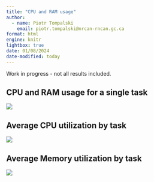 ```yaml
---
title: "CPU and RAM usage"
author:
  - name: Piotr Tompalski
    email: piotr.tompalski@nrcan-rncan.gc.ca
format: html
engine: knitr
lightbox: true
date: 01/08/2024
date-modified: today
---
```


::: {.callout-warning}
Work in progress - not all results included. 
:::


## CPU and RAM usage for a single task

![](graphics/system_usage_combined_CPU-RAM.png)


## Average CPU utilization by task

![](graphics/system_usage_CPU.png)

## Average Memory utilization by task

![](graphics/system_usage_RAM.png)